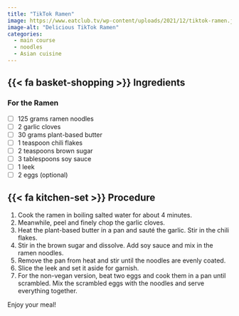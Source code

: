 ```yaml
---
title: "TikTok Ramen"
image: https://www.eatclub.tv/wp-content/uploads/2021/12/tiktok-ramen.jpg
image-alt: "Delicious TikTok Ramen"
categories:
  - main course
  - noodles
  - Asian cuisine
---
```


## {{< fa basket-shopping >}} Ingredients

### For the Ramen

-   [ ] 125 grams ramen noodles
-   [ ] 2 garlic cloves
-   [ ] 30 grams plant-based butter
-   [ ] 1 teaspoon chili flakes
-   [ ] 2 teaspoons brown sugar
-   [ ] 3 tablespoons soy sauce
-   [ ] 1 leek
-   [ ] 2 eggs (optional)

## {{< fa kitchen-set >}} Procedure

1.  Cook the ramen in boiling salted water for about 4 minutes.
2.  Meanwhile, peel and finely chop the garlic cloves.
3.  Heat the plant-based butter in a pan and sauté the garlic. Stir in the chili flakes.
4.  Stir in the brown sugar and dissolve. Add soy sauce and mix in the ramen noodles.
5.  Remove the pan from heat and stir until the noodles are evenly coated.
6.  Slice the leek and set it aside for garnish.
7.  For the non-vegan version, beat two eggs and cook them in a pan until scrambled. Mix the scrambled eggs with the noodles and serve everything together.

Enjoy your meal!
